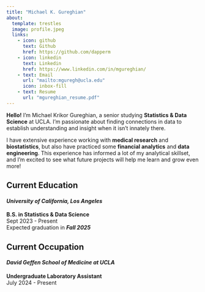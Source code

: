 ```yaml
---
title: "Michael K. Gureghian"
about:
  template: trestles
  image: profile.jpeg
  links:
    - icon: github
      text: Github
      href: https://github.com/dapperm
    - icon: linkedin
      text: Linkedin
      href: https://www.linkedin.com/in/mgureghian/
    - text: Email
      url: "mailto:mguregh@ucla.edu"
      icon: inbox-fill
    - text: Resume
      url: "mgureghian_resume.pdf"
---
```


**Hello!** I'm Michael Krikor Gureghian, a senior studying **Statistics & Data Science** at UCLA. I'm passionate about finding connections in data to establish understanding and insight when it isn't innately there.

I have extensive experience working with **medical research** and **biostatistics**, but also have practiced some **financial analytics** and **data engineering**. This experience has informed a lot of my analytical skillset, and I'm excited to see what future projects will help me learn and grow even more!

## Current Education

#### ***University of California, Los Angeles***

**B.S. in Statistics & Data Science**\
Sept 2023 - Present\
Expected graduation in ***Fall 2025***

## Current Occupation

#### ***David Geffen School of Medicine at UCLA***

**Undergraduate Laboratory Assistant**\
July 2024 - Present
